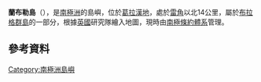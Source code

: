 {{coord|66|28|S|66|27|W|display=title}}

'''蘭布勒島'''（{{lang-en|Rambler Island}}），是[[南極洲|南極洲]]的島嶼，位於[[葛拉漢地|葛拉漢地]]，處於[[雷角|雷角]]以北14公里，屬於[[布拉格群島|布拉格群島]]的一部分，根據[[英國|英國]]研究隊繪入地圖，現時由[[南極條約體系|南極條約體系]]管理。

==參考資料==
{{usgs-gazetteer}}

{{DEFAULTSORT:Rambler Island}}
[[Category:南極洲島嶼|Category:南極洲島嶼]]


{{GrahamCoast-geo-stub}}